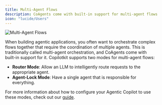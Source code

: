 ```yaml
---
title: Multi-Agent Flows
description: CoAgents come with built-in support for multi-agent flows.
icon: "lucide/Users"
---
```


<Frame>
    <img src="/images/coagents/multi-agent-flows.png" alt="Multi-Agent Flows" />
</Frame>

When building agentic applications, you often want to orchestrate complex flows together that require the coordination of multiple
agents. This is traditionally called multi-agent orchestration, and CoAgents come with built-in support for it. Copilotkit supports
two modes for multi-agent flows:

- **Router Mode**: Allow an LLM to intelligently route requests to the appropriate agent.
- **Agent-Lock Mode**: Have a single agent that is responsible for everything.

For more information about how to configure your Agentic Copilot to use these modes, check out our [guide](/coagents/advanced/router-mode-agent-lock).
